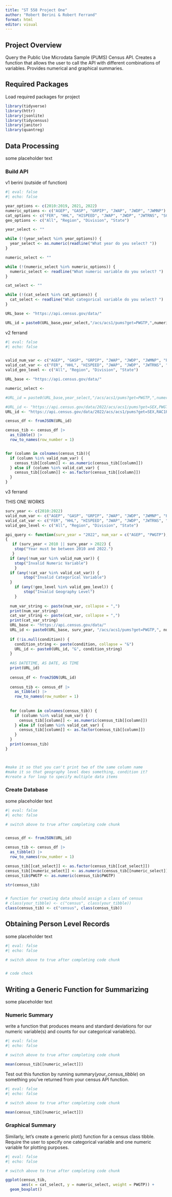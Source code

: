 ```yaml
---
title: "ST 558 Project One"
author: "Robert Berini & Robert Ferrand"
format: html
editor: visual
---
```


## Project Overview

Query the Public Use Microdata Sample (PUMS) Census API. Creates a function that allows the user to call the API with different combinations of variables. Provides numerical and graphical summaries.

## Required Packages

Load required packages for project

```r
library(tidyverse)
library(httr)
library(jsonlite)
library(tidycensus)
library(janitor)
library(quantreg)
```

## Data Processing

some placeholder text

### Build API

v1 berini (outside of function)

```r
#| eval: false
#| echo: false

year_options <- c(2010:2019, 2021, 2022)
numeric_options <- c("AGEP", "GASP", "GRPIP", "JWAP", "JWDP", "JWMNP")
cat_options <- c("FER", "HHL", "HISPEED", "JWAP", "JWDP", "JWTRNS", "SCH", "SCHL", "SEX")
geo_options <- c("All", "Region", "Division", "State")

year_select <- ""

while (!(year_select %in% year_options)) {
  year_select <- as.numeric(readline("What year do you select? "))
}

numeric_select <- ""

while (!(numeric_select %in% numeric_options)) {
  numeric_select <- readline("What numeric variable do you select? ")
}

cat_select <- ""

while (!(cat_select %in% cat_options)) {
  cat_select <- readline("What categorical variable do you select? ")
}

URL_base <- "https://api.census.gov/data/"

URL_id = paste0(URL_base,year_select,"/acs/acs1/pums?get=PWGTP,",numeric_select,",",cat_select)
```

v2 ferrand

```r
#| eval: false
#| echo: false


valid_num_var <- c("AGEP", "GASP", "GRPIP", "JWAP", "JWDP", "JWMNP", "PWGTP")
valid_cat_var <- c("FER", "HHL", "HISPEED", "JWAP", "JWDP", "JWTRNS", "SCH", "SCHL", "SEX")
valid_geo_level <- c("All", "Region", "Division", "State")

URL_base <- "https://api.census.gov/data/"

numeric_select <- 

#URL_id = paste0(URL_base,year_select,"/acs/acs1/pums?get=PWGTP,",numeric_select,",",cat_select)

#URL_id <- "https://api.census.gov/data/2022/acs/acs1/pums?get=SEX,PWGTP&SCHL=24"
URL_id <- "https://api.census.gov/data/2022/acs/acs1/pums?get=SEX,RAC1P&AGEP=30&for=division:9"

census_df <- fromJSON(URL_id)

census_tib <- census_df |>
  as_tibble() |>
  row_to_names(row_number = 1)


for (column in colnames(census_tib)){
  if (column %in% valid_num_var) {
    census_tib[[column]] <- as.numeric(census_tib[[column]])
  } else if (column %in% valid_cat_var) {
    census_tib[[column]] <- as.factor(census_tib[[column]])
  }
}
```

v3 ferrand

THIS ONE WORKS

```r
surv_year <- c(2010:2022)
valid_num_var <- c("AGEP", "GASP", "GRPIP", "JWAP", "JWDP", "JWMNP", "PWGTP")
valid_cat_var <- c("FER", "HHL", "HISPEED", "JWAP", "JWDP", "JWTRNS", "SCH", "SCHL", "SEX")
valid_geo_level <- c("All", "Region", "Division", "State")

api_query <- function(surv_year = "2022", num_var = c("AGEP", "PWGTP"), cat_var = "SEX", geo_level = "All", condition = NULL)
{
   if (surv_year < 2010 || surv_year > 2022) {
    stop("Year must be between 2010 and 2022.")
   }
  if (any(!num_var %in% valid_num_var)) {
    stop("Invalid Numeric Variable")
    }
  if (any(!cat_var %in% valid_cat_var)) {
        stop("Invalid Categorical Variable")
  }
    if (any(!geo_level %in% valid_geo_level)) {
        stop("Invalid Geography Level")
    }
  
  num_var_string <- paste(num_var, collapse = ",")
  print(num_var_string)
  cat_var_string <- paste(cat_var, collapse = ",")
  print(cat_var_string)
  URL_base <- "https://api.census.gov/data/"
  URL_id <- paste0(URL_base, surv_year, "/acs/acs1/pums?get=PWGTP,", num_var_string, ",", cat_var_string)
  
  if (!is.null(condition)) {
    condition_string <- paste(condition, collapse = "&")
    URL_id <- paste0(URL_id, "&", condition_string)
  }
  
  #AS DATETIME, AS DATE, AS TIME
  print(URL_id)
  
  census_df <- fromJSON(URL_id)
  
  census_tib <- census_df |>
    as_tibble() |>
    row_to_names(row_number = 1)
  
  
  for (column in colnames(census_tib)) {
    if (column %in% valid_num_var) {
      census_tib[[column]] <- as.numeric(census_tib[[column]])
    } else if (column %in% valid_cat_var) {
      census_tib[[column]] <- as.factor(census_tib[[column]])
    }
  }
  print(census_tib)
}



#make it so that you can't print two of the same column name
#make it so that geography level does something, condition it?
#create a for loop to specify multiple data items
```

### Create Database

some placeholder text

```r
#| eval: false
#| echo: false

# switch above to true after completing code chunk


census_df <- fromJSON(URL_id)

census_tib <- census_df |>
  as_tibble() |>
  row_to_names(row_number = 1)

census_tib[[cat_select]] <- as.factor(census_tib[[cat_select]])
census_tib[[numeric_select]] <- as.numeric(census_tib[[numeric_select]])
census_tib$PWGTP <- as.numeric(census_tib$PWGTP)

str(census_tib)


# function for creating data should assign a class of census
# class(your_tibble) <- c("census", class(your_tibble))
class(census_tib) <- c("census", class(census_tib))
```

## Obtaining Person Level Records

some placeholder text

```r
#| eval: false
#| echo: false

# switch above to true after completing code chunk


# code check
```

## Writing a Generic Function for Summarizing

some placeholder text

### Numeric Summary

write a function that produces means and standard deviations for our numeric variable(s) and counts for our categorical variable(s).

```r
#| eval: false
#| echo: false

# switch above to true after completing code chunk

mean(census_tib[[numeric_select]])
```

Test out this function by running summary(*your_census_tibble*) on something you’ve returned from your census API function.

```r
#| eval: false
#| echo: false

# switch above to true after completing code chunk

mean(census_tib[[numeric_select]])
```

### Graphical Summary

Similarly, let’s create a generic plot() function for a census class tibble. Require the user to specify one categorical variable and one numeric variable for plotting purposes.

```r
#| eval: false
#| echo: false

# switch above to true after completing code chunk

ggplot(census_tib,
       aes(x = cat_select, y = numeric_select, weight = PWGTP)) +
  geom_boxplot()
```
